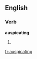 
==English==

===Verb===
'''auspicating'''

# {{present participle of|[[auspicate]]}}

[[fr:auspicating]]